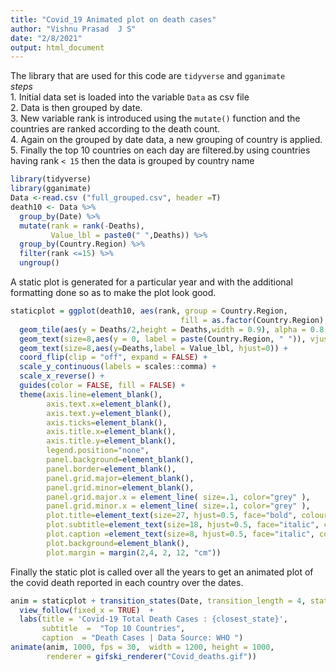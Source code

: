 ```yaml
---
title: "Covid_19 Animated plot on death cases"
author: "Vishnu Prasad  J S"
date: "2/8/2021"
output: html_document
---
```

The library that are used for this code are `tidyverse` and `gganimate`   
*steps*     
1. Initial data set is loaded into the variable `Data` as csv file    
2. Data is then grouped by date.  
3. New variable rank is introduced using the `mutate()` function and the countries are ranked according to the death count.  
4. Again on the grouped by date data, a new grouping of country is applied.  
5. Finally the top 10 countries on each day are filtered.by using countries having rank `< 15`
 then the data is grouped by country name   
 
```r

library(tidyverse)
library(gganimate)
Data <-read.csv ("full_grouped.csv", header =T) 
death10 <- Data %>%
  group_by(Date) %>%
  mutate(rank = rank(-Deaths),
         Value_lbl = paste0(" ",Deaths)) %>%
  group_by(Country.Region) %>% 
  filter(rank <=15) %>%
  ungroup()


```
A static plot is generated for a particular year and with the additional formatting done so as to make the plot look good.

```r
staticplot = ggplot(death10, aes(rank, group = Country.Region, 
                                      fill = as.factor(Country.Region), color = as.factor(Country.Region))) +
  geom_tile(aes(y = Deaths/2,height = Deaths,width = 0.9), alpha = 0.8, color = NA) +
  geom_text(size=8,aes(y = 0, label = paste(Country.Region, " ")), vjust = 0.2, hjust = 1) +
  geom_text(size=8,aes(y=Deaths,label = Value_lbl, hjust=0)) +
  coord_flip(clip = "off", expand = FALSE) +
  scale_y_continuous(labels = scales::comma) +
  scale_x_reverse() +
  guides(color = FALSE, fill = FALSE) +
  theme(axis.line=element_blank(),
        axis.text.x=element_blank(),
        axis.text.y=element_blank(),
        axis.ticks=element_blank(),
        axis.title.x=element_blank(),
        axis.title.y=element_blank(),
        legend.position="none",
        panel.background=element_blank(),
        panel.border=element_blank(),
        panel.grid.major=element_blank(),
        panel.grid.minor=element_blank(),
        panel.grid.major.x = element_line( size=.1, color="grey" ),
        panel.grid.minor.x = element_line( size=.1, color="grey" ),
        plot.title=element_text(size=27, hjust=0.5, face="bold", colour="black", vjust=-1),
        plot.subtitle=element_text(size=18, hjust=0.5, face="italic", color="grey"),
        plot.caption =element_text(size=8, hjust=0.5, face="italic", color="grey"),
        plot.background=element_blank(),
        plot.margin = margin(2,4, 2, 12, "cm"))

```

Finally the static plot is called over all the years to get an animated plot of the covid death reported in each country over the dates.

```r

anim = staticplot + transition_states(Date, transition_length = 4, state_length = 1) +
  view_follow(fixed_x = TRUE)  +
  labs(title = 'Covid-19 Total Death Cases : {closest_state}',  
       subtitle  =  "Top 10 Countries",
       caption  = "Death Cases | Data Source: WHO ")
animate(anim, 1000, fps = 30,  width = 1200, height = 1000, 
        renderer = gifski_renderer("Covid_deaths.gif"))
```